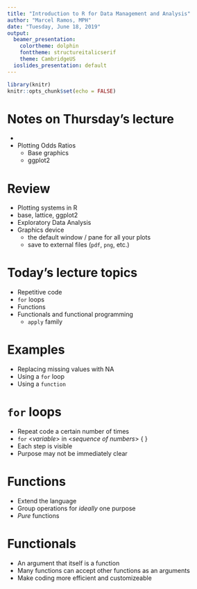 ```yaml
---
title: "Introduction to R for Data Management and Analysis"
author: "Marcel Ramos, MPH"
date: "Tuesday, June 18, 2019"
output:
  beamer_presentation:
    colortheme: dolphin
    fonttheme: structureitalicserif
    theme: CambridgeUS
  ioslides_presentation: default
---
```


```r
library(knitr)
knitr::opts_chunk$set(echo = FALSE)
```

# Notes on Thursday's lecture

* [\color{blue}{Interactivity}](http://mramos.shinyapps.io/obView)
* Plotting Odds Ratios
    * Base graphics
    * ggplot2

# Review

* Plotting systems in R
* base, lattice, ggplot2
* Exploratory Data Analysis
* Graphics device
    * the default window / pane for all your plots
    * save to external files (`pdf`, `png`, etc.)


# Today's lecture topics

* Repetitive code
* `for` loops
* Functions
* Functionals and functional programming
    * `apply` family

# Examples

* Replacing missing values with NA
* Using a `for` loop
* Using a `function`

# `for` loops

* Repeat code a certain number of times
* `for` <_variable_> in <_sequence of numbers_> {  }
* Each step is visible
* Purpose may not be immediately clear

# Functions

* Extend the language
* Group operations for _ideally_ one purpose
* _Pure_ functions

# Functionals

* An argument that itself is a function
* Many functions can accept other functions as an arguments
* Make coding more efficient and customizeable


